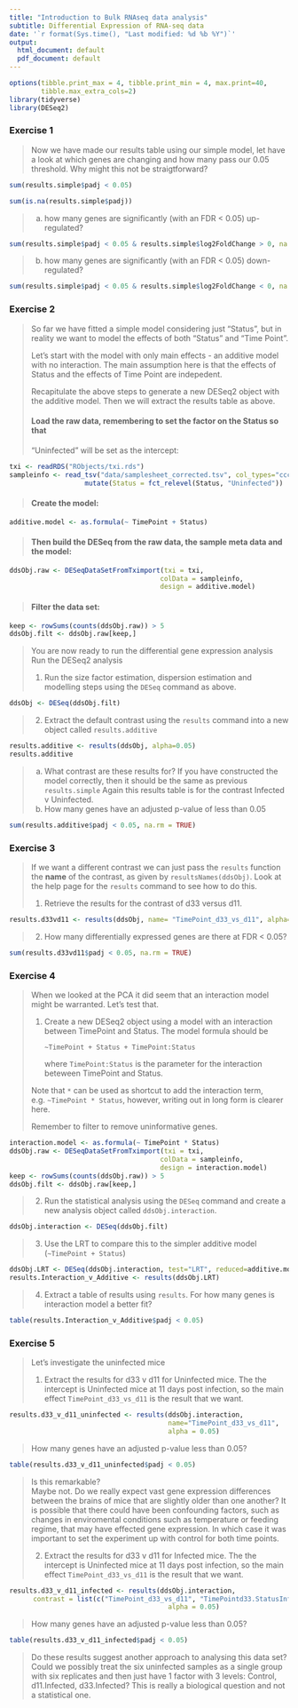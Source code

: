 ```yaml
---
title: "Introduction to Bulk RNAseq data analysis"
subtitle: Differential Expression of RNA-seq data
date: '`r format(Sys.time(), "Last modified: %d %b %Y")`'
output:
  html_document: default
  pdf_document: default
---
```


```r
options(tibble.print_max = 4, tibble.print_min = 4, max.print=40, 
        tibble.max_extra_cols=2)
library(tidyverse)
library(DESeq2)
```
### Exercise 1

> Now we have made our results table using our simple model, let have a look at which
> genes are changing and how many pass our 0.05 threshold. Why might this not be
> straigtforward?
>
>

```r
sum(results.simple$padj < 0.05)
```

```r
sum(is.na(results.simple$padj))
```
>
> a) how many genes are significantly (with an FDR < 0.05) up-regulated?
>
>
>

```r
sum(results.simple$padj < 0.05 & results.simple$log2FoldChange > 0, na.rm = TRUE)
```
>
> b) how many genes are significantly (with an FDR < 0.05) down-regulated?
>
>

```r
sum(results.simple$padj < 0.05 & results.simple$log2FoldChange < 0, na.rm = TRUE)

```

### Exercise 2

> So far we have fitted a simple model considering just "Status", but in reality 
> we want to model the effects of both "Status" and "Time Point".
> 
> Let's start with the model with only main effects - an additive model with no 
> interaction. The main assumption here is that the effects of Status and the
> effects of Time Point are indepedent.
> 
> Recapitulate the above steps to generate a new DESeq2 object with
> the additive model. Then we will extract the results table as above.
> 
> #### Load the raw data, remembering to set the factor on the Status so that
> "Uninfected" will be set as the intercept:    
>   
```r
txi <- readRDS("RObjects/txi.rds")
sampleinfo <- read_tsv("data/samplesheet_corrected.tsv", col_types="cccc") %>% 
                   mutate(Status = fct_relevel(Status, "Uninfected"))
```
> 
> #### Create the model:
> 
```r
additive.model <- as.formula(~ TimePoint + Status)
```
> 
> #### Then build the DESeq from the raw data, the sample meta data and the model:
> 
```r
ddsObj.raw <- DESeqDataSetFromTximport(txi = txi,
                                      colData = sampleinfo,
                                      design = additive.model)
```
> 
> #### Filter the data set:
>
```r
keep <- rowSums(counts(ddsObj.raw)) > 5
ddsObj.filt <- ddsObj.raw[keep,]
```
>
> You are now ready to run the differential gene expression analysis
> Run the DESeq2 analysis
> 
> 1. Run the size factor estimation, dispersion estimation and modelling steps 
> using the `DESeq` command as above. 
>
```r
ddsObj <- DESeq(ddsObj.filt)
```

> 
> 2. Extract the default contrast using the `results` command into a new object 
> called `results.additive`
>
```r
results.additive <- results(ddsObj, alpha=0.05)
results.additive
```
>
> a) What contrast are these results for? If you have constructed the model 
>    correctly, then it should be the same as previous `results.simple`
Again this results table is for the contrast Infected v Uninfected.
> b) How many genes have an adjusted p-value of less than 0.05
```r
sum(results.additive$padj < 0.05, na.rm = TRUE)
```


### Exercise 3

> If we want a different contrast we can just pass the `results` function the 
> **name** of the contrast, as given by `resultsNames(ddsObj)`.
> Look at the help page for the `results` command to see how to do this.
>
> 1. Retrieve the results for the contrast of d33 versus d11. 
```r
results.d33vd11 <- results(ddsObj, name= "TimePoint_d33_vs_d11", alpha=0.05)
```

> 2. How many differentially expressed genes are there at FDR < 0.05?
```r
sum(results.d33vd11$padj < 0.05, na.rm = TRUE)
```

### Exercise 4
>
> When we looked at the PCA it did seem that an interaction model might be
> warranted. Let's test that.  
>  
> 1. Create a new DESeq2 object using a model with an interaction between 
>    TimePoint and Status. The model formula should be 
>
>    `~TimePoint + Status + TimePoint:Status`
>
>    where `TimePoint:Status` is the parameter for the interaction beteween 
>    TimePoint and Status.
>
> Note that `*` can be used as shortcut to add the interaction term,
> e.g. `~TimePoint * Status`, however, writing out in long form is clearer here.
>
> Remember to filter to remove uninformative genes.
>
```r
interaction.model <- as.formula(~ TimePoint * Status)
ddsObj.raw <- DESeqDataSetFromTximport(txi = txi,
                                      colData = sampleinfo,
                                      design = interaction.model)
keep <- rowSums(counts(ddsObj.raw)) > 5
ddsObj.filt <- ddsObj.raw[keep,]
```
> 2. Run the statistical analysis using the `DESeq` command and create a new
>    analysis object called `ddsObj.interaction`.
```r
ddsObj.interaction <- DESeq(ddsObj.filt)
```
> 3. Use the LRT to compare this to the simpler additive model 
>    (`~TimePoint + Status`)
```r
ddsObj.LRT <- DESeq(ddsObj.interaction, test="LRT", reduced=additive.model)
results.Interaction_v_Additive <- results(ddsObj.LRT)
```
> 4. Extract a table of results using `results`. 
> For how many genes is interaction model a better fit?  
```r
table(results.Interaction_v_Additive$padj < 0.05)
```

### Exercise 5
>
> Let's investigate the uninfected mice
>  
> 1. Extract the results for d33 v d11 for Uninfected mice. 
The the intercept is Uninfected mice at 11 days post infection, so the main 
effect `TimePoint_d33_vs_d11` is the result that we want.
```r
results.d33_v_d11_uninfected <- results(ddsObj.interaction, 
                                        name="TimePoint_d33_vs_d11",
                                        alpha = 0.05)
```
> How many genes have an adjusted p-value less than 0.05?  
```r
table(results.d33_v_d11_uninfected$padj < 0.05)
```
> Is this remarkable?  
Maybe not. Do we really expect vast gene expression differences between the 
brains of mice that are slightly older than one another? It is possible that 
there could have been confounding factors, such as changes in enviromental 
conditions such as temperature or feeding regime, that may have effected gene
expression. In which case it was important to set the experiment up with 
control for both time points.
>
> 2. Extract the results for d33 v d11 for Infected mice. 
The the intercept is Uninfected mice at 11 days post infection, so the main 
effect `TimePoint_d33_vs_d11` is the result that we want.
```r
results.d33_v_d11_infected <- results(ddsObj.interaction, 
      contrast = list(c("TimePoint_d33_vs_d11", "TimePointd33.StatusInfected")),
                                        alpha = 0.05)
```
> How many genes have an adjusted p-value less than 0.05?  
```r
table(results.d33_v_d11_infected$padj < 0.05)
```
>
> Do these results suggest another approach to analysing this data set?   
Could we possibly treat the six uninfected samples as a single group with six
replicates and then just have 1 factor with 3 levels: Control, d11.Infected,
d33.Infected? This is really a biological question and not a statistical one.